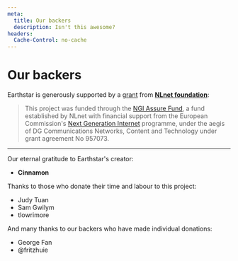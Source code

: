 ```yaml
---
meta:
  title: Our backers
  description: Isn't this awesome?
headers:
  Cache-Control: no-cache
---
```


# Our backers

Earthstar is generously supported by a [grant](https://nlnet.nl/project/Earthstar/d) from **[NLnet foundation](https://nlnet.nl)**:

> This project was funded through the [NGI Assure Fund](https://nlnet.nl/assure), a fund established by NLnet with financial support from the European Commission's [Next Generation Internet](https://ngi.eu/) programme, under the aegis of DG Communications Networks, Content and Technology under grant agreement No 957073.

---

Our eternal gratitude to Earthstar's creator: 
  - **Cinnamon**

Thanks to those who donate their time and labour to this project:

- Judy Tuan
- Sam Gwilym
- tlowrimore

And many thanks to our backers who have made individual donations:

- George Fan
- @fritzhuie
